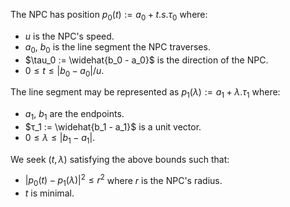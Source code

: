 The NPC has position $p_0(t) := a_0 + t . s . \tau_0$ where:
- $u$ is the NPC's speed.
- $a_0$, $b_0$ is the line segment the NPC traverses.
- $\tau_0 := \widehat{b_0 - a_0}$ is the direction of the NPC.
- $0 \leq t \leq |b_0 - a_0| / u$.

The line segment may be represented as $p_1(\lambda) := a_1 + \lambda . \tau_1$ where:
- $a_1$, $b_1$ are the endpoints.
- $τ_1 := \widehat{b_1 - a_1}$ is a unit vector.
- $0 \leq \lambda \leq |b_1 - a_1|$.

We seek $(t, λ)$ satisfying the above bounds such that:
- $|p_0(t) - p_1(λ)|^2 \leq r^2$ where $r$ is the NPC's radius.
- $t$ is minimal.
